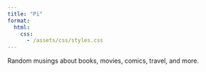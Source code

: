 ```yaml
---
title: "Pi"
format:
  html:
    css: 
      - /assets/css/styles.css
---
```


Random musings about books, movies, comics, travel, and more.
